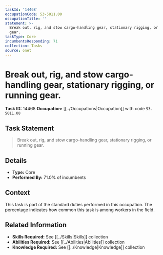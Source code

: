 ```yaml
---
taskId: '14468'
occupationCode: 53-5011.00
occupationTitle: ''
statement: >-
  Break out, rig, and stow cargo-handling gear, stationary rigging, or running
  gear.
taskType: Core
incumbentsResponding: 71
collection: Tasks
source: onet
---
```

# Break out, rig, and stow cargo-handling gear, stationary rigging, or running gear.

**Task ID:** 14468
**Occupation:** [[../Occupations|Occupation]] with code `53-5011.00`

## Task Statement

> Break out, rig, and stow cargo-handling gear, stationary rigging, or running gear.

## Details

- **Type:** Core
- **Performed By:** 71.0% of incumbents

## Context

This task is part of the standard duties performed in this occupation. The percentage indicates how common this task is among workers in the field.

## Related Information

- **Skills Required:** See [[../Skills|Skills]] collection
- **Abilities Required:** See [[../Abilities|Abilities]] collection
- **Knowledge Required:** See [[../Knowledge|Knowledge]] collection
